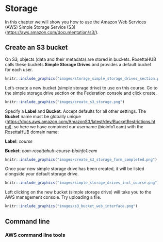 # Storage {#storage}
In this chapter we will show you how to use the Amazon Web Services (AWS) Simple Storage Service (S3) ([https://aws.amazon.com/documentation/s3/](https://aws.amazon.com/documentation/s3/)).

## Create an S3 bucket
On S3, objects (data and their metadata) are stored in buckets. RosettaHUB calls these buckets **Simple Storage Drives** and provides a default bucket for each user.

```r
knitr::include_graphics("images/storage_simple_storage_drives_section.png")
```

Let's create a new bucket (simple storage drive) to use on this course. Go to the simple storage drive section on the Federation console and click create.
```r
knitr::include_graphics("images/create_s3_storage.png")
```

Specify a **Label** and **Bucket**. Accept defaults for all other settings. The **Bucket** name must be globally unique ([https://docs.aws.amazon.com/AmazonS3/latest/dev/BucketRestrictions.html](https://docs.aws.amazon.com/AmazonS3/latest/dev/BucketRestrictions.html)), so here we have combined our username (bioinfo1.cam) with the RosettaHUB domain name:

**Label**: *course*

**Bucket**: *com-rosettahub-course-bioinfo1.cam*


```r
knitr::include_graphics("images/create_s3_storage_form_completed.png")
```

Once your new simple storage drive has been created, it will be listed alongside your default storage drive.
```r
knitr::include_graphics("images/simple_storage_drives_incl_course.png")
```

Left clicking on the new bucket (simple storage drive) will take you to the AWS management console. Try uploading a file.
```r
knitr::include_graphics("images/s3_bucket_web_interface.png")
```



## Command line

### AWS command line tools
